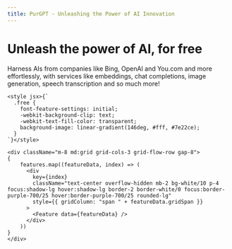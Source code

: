 ```yaml
---
title: PurGPT - Unleashing the Power of AI Innovation
---
```



<div className="w-full flex justify-center">
  <div className="max-w-[100vw]">
    <div className="m-8 text-center">
      <h1 className="md:text-7xl text-4xl break-word font-bold mt-[3.4rem]">
        Unleash the power of AI, for <span className="free">free</span>
      </h1>
      <div className="mt-8">
        Harness AIs from companies like Bing, OpenAI and You.com and more effortlessly, with services like embeddings, chat completions, image generation, speech transcription and so much more!
      </div>
    </div>

    <style jsx>{`
      .free {
        font-feature-settings: initial;
        -webkit-background-clip: text;
        -webkit-text-fill-color: transparent;
        background-image: linear-gradient(146deg, #fff, #7e22ce);
      }
    `}</style>

    <div className="m-8 md:grid grid-cols-3 grid-flow-row gap-8">
    {
        features.map((featureData, index) => (
          <div 
            key={index}
            className="text-center overflow-hidden mb-2 bg-white/10 p-4 focus:shadow-lg hover:shadow-lg border-2 border-white/0 focus:border-purple-700/25 hover:border-purple-700/25 rounded-lg"
            style={{ gridColumn: "span " + featureData.gridSpan }}
          >
            <Feature data={featureData} />
          </div>
        ))
    }
    </div>
  </div>
</div>

